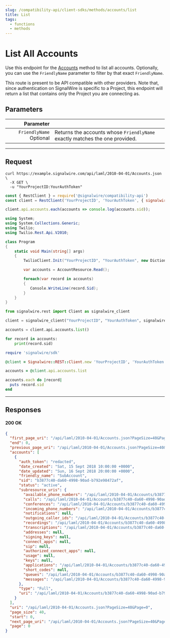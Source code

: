 ```yaml
---
slug: /compatibility-api/client-sdks/methods/accounts/list
title: List
tags:
  - functions
  - methods
---
```



# List All Accounts

Use this endpoint for the [Accounts](./index.mdx) method to list all accounts.
Optionally, you can use the `FriendlyName` parameter to filter by that exact `FriendlyName`.

This route is present to be API compatible with other providers.
Note that, since authentication on SignalWire is specific to a Project, this endpoint will return a list that contains only the Project you are connecting as.

## Parameters

|                                                 Parameter |                                                                             |
| --------------------------------------------------------: | --------------------------------------------------------------------------- |
| `FriendlyName` <span className="optional-arg">Optional</span> | Returns the accounts whose `FriendlyName` exactly matches the one provided. |

---

## Request

<Tabs groupId="compatibility-sdks">

<TabItem value="shell" label="cURL">

```shell
curl https://example.signalwire.com/api/laml/2010-04-01/Accounts.json \
  -X GET \
  -u "YourProjectID:YourAuthToken"
```

</TabItem>

<TabItem value="node" label="Node.js">

```javascript
const { RestClient } = require('@signalwire/compatibility-api')
const client = RestClient('YourProjectID', 'YourAuthToken', { signalwireSpaceUrl: 'example.signalwire.com' })

client.api.accounts.each(accounts => console.log(accounts.sid));
```

</TabItem>

<TabItem value="csharp" label="C#">

```csharp
using System;
using System.Collections.Generic;
using Twilio;
using Twilio.Rest.Api.V2010;

class Program
{
    static void Main(string[] args)
    {
        TwilioClient.Init("YourProjectID", "YourAuthToken", new Dictionary<string, object> { ["signalwireSpaceUrl"] = "{SPACE}.signalwire.com" });

        var accounts = AccountResource.Read();

        foreach(var record in accounts)
        {
           Console.WriteLine(record.Sid);
        }
    }
}
```

</TabItem>

<TabItem value="python" label="Python">

```python
from signalwire.rest import Client as signalwire_client

client = signalwire_client("YourProjectID", "YourAuthToken", signalwire_space_url = 'example.signalwire.com')

accounts = client.api.accounts.list()

for record in accounts:
    print(record.sid)
```

</TabItem>

<TabItem value="ruby" label="Ruby">

```ruby
require 'signalwire/sdk'

@client = Signalwire::REST::Client.new 'YourProjectID', 'YourAuthToken', signalwire_space_url: "example.signalwire.com"

accounts = @client.api.accounts.list

accounts.each do |record|
  puts record.sid
end
```

</TabItem>

</Tabs>

---

## Responses

<h4><span class="badge badge--success">200</span> OK</h4>

```json
{
  "first_page_uri": "/api/laml/2010-04-01/Accounts.json?PageSize=40&Page=0",
  "end": 0,
  "previous_page_uri": "/api/laml/2010-04-01/Accounts.json?PageSize=40&Page=0",
  "accounts": [
    {
      "auth_token": "redacted",
      "date_created": "Sat, 15 Sept 2018 10:00:00 +0000",
      "date_updated": "Sun, 16 Sept 2018 20:00:00 +0000",
      "friendly_name": "SubAccount",
      "sid": "b3877c40-da60-4998-90ad-b792e98472af",
      "status": "active",
      "subresource_uris": {
        "available_phone_numbers": "/api/laml/2010-04-01/Accounts/b3877c40-da60-4998-90ad-b792e98472af/AvailablePhoneNumbers.json",
        "calls": "/api/laml/2010-04-01/Accounts/b3877c40-da60-4998-90ad-b792e98472af/Calls.json",
        "conferences": "/api/laml/2010-04-01/Accounts/b3877c40-da60-4998-90ad-b792e98472af/Conferences.json",
        "incoming_phone_numbers": "/api/laml/2010-04-01/Accounts/b3877c40-da60-4998-90ad-b792e98472af/IncomingPhoneNumbers.json",
        "notifications": null,
        "outgoing_caller_ids": "/api/laml/2010-04-01/Accounts/b3877c40-da60-4998-90ad-b792e98472af/OutgoingCallerIds.json",
        "recordings": "/api/laml/2010-04-01/Accounts/b3877c40-da60-4998-90ad-b792e98472af/Recordings.json",
        "transcriptions": "/api/laml/2010-04-01/Accounts/b3877c40-da60-4998-90ad-b792e98472af/Transcriptions.json",
        "addresses": null,
        "signing_keys": null,
        "connect_apps": null,
        "sip": null,
        "authorized_connect_apps": null,
        "usage": null,
        "keys": null,
        "applications": "/api/laml/2010-04-01/Accounts/b3877c40-da60-4998-90ad-b792e98472af/Applications.json",
        "short_codes": null,
        "queues": "/api/laml/2010-04-01/Accounts/b3877c40-da60-4998-90ad-b792e98472af/Queues.json",
        "messages": "/api/laml/2010-04-01/Accounts/b3877c40-da60-4998-90ad-b792e98472af/Messages.json"
      },
      "type": "Full",
      "uri": "/api/laml/2010-04-01/Accounts/b3877c40-da60-4998-90ad-b792e98472af.json"
    }
  ],
  "uri": "/api/laml/2010-04-01/Accounts.json?PageSize=40&Page=0",
  "page_size": 40,
  "start": 0,
  "next_page_uri": "/api/laml/2010-04-01/Accounts.json?PageSize=40&Page=40",
  "page": 0
}
```
